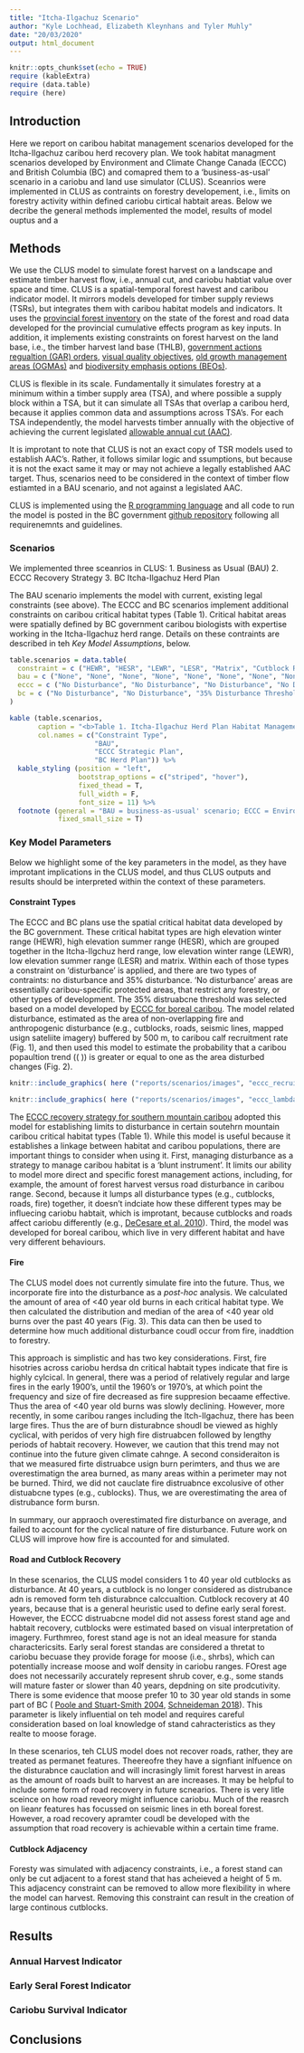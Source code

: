 ```yaml
---
title: "Itcha-Ilgachuz Scenario"
author: "Kyle Lochhead, Elizabeth Kleynhans and Tyler Muhly"
date: "20/03/2020"
output: html_document
---
```


```r
knitr::opts_chunk$set(echo = TRUE)
require (kableExtra)
require (data.table)
require (here)
```

## Introduction
Here we report on caribou habitat management scenarios developed for the Itcha-Ilgachuz caribou herd recovery plan. We took habitat managment scenarios developed by Environment and Climate Change Canada (ECCC) and British Columbia (BC) and comapred them to a 'business-as-usal' scenario in a cariobu and land use simulator (CLUS). Sceanrios were implemented in CLUS as contraints on forestry developement, i.e., limits on forestry activity within defined cariobu cirtical habtait areas. Below we decribe the general methods implemented the model, results of model ouptus and a 


## Methods
We use the CLUS model to simulate forest harvest on a landscape and estimate timber harvest flow, i.e., annual cut, and cariobu habtiat value over space and time. CLUS is a spatial-temporal forest havest and caribou indicator model. It mirrors models developed for timber supply reviews (TSRs), but integrates them with caribou habitat models and indicators. It uses the [provincial forest inventory](https://catalogue.data.gov.bc.ca/dataset/vri-2019-forest-vegetation-composite-layer-1-l1-) on the state of the forest and road data developed for the provincial cumulative effects program as key inputs. In addition, it implements existing constraints on forest harvest on the land base, i.e., the timber harvest land base (THLB), [government actions regualtion (GAR) orders](https://www2.gov.bc.ca/gov/content/environment/natural-resource-stewardship/laws-policies-standards-guidance/legislation-regulation/forest-range-practices-act/government-actions-regulation), [visual quality objectives](https://www2.gov.bc.ca/gov/content/industry/forestry/managing-our-forest-resources/visual-resource-management), [old growth management areas (OGMAs)](https://catalogue.data.gov.bc.ca/dataset/old-growth-management-areas-legal-current) and [biodiversity emphasis options (BEOs)](https://catalogue.data.gov.bc.ca/dataset/landscape-units-of-british-columbia-all).  

CLUS is flexible in its scale. Fundamentally it simulates forestry at a minimum within a timber supply area (TSA), and where possible a supply block within a TSA, but it can simulate all TSAs that overlap a caribou herd, because it applies common data and assumptions across TSA's. For each TSA independently, the model harvests timber annually with the objective of achieving the current legislated [allowable annual cut (AAC)](https://www2.gov.bc.ca/gov/content/industry/forestry/managing-our-forest-resources/timber-supply-review-and-allowable-annual-cut).  

It is improtant to note that CLUS is not an exact copy of TSR models used to establish AAC's. Rather, it follows similar logic and ssumptions, but because it is not the exact same it may or may not achieve a legally established AAC target.  Thus, scenarios need to be considered in the context of timber flow estiamted in a BAU scenario, and not against a legislated AAC. 

CLUS is implemented using the [R programming language](https://www.R-project.org/) and all code to run the model is posted in the BC government [github repository](https://github.com/bcgov/clus) following all requirenemnts and guidelines. 

### Scenarios
We implemented three sceanrios in CLUS:
1. Business as Usual (BAU)
2. ECCC Recovery Strategy
3. BC Itcha-Ilgachuz Herd Plan 

The BAU scenario implements the model with current, existing legal constraints (see above). The ECCC and BC scenarios implement additional constraints on caribou critical habitat types (Table 1). Critical habitat areas were spatially defined by BC government caribou biologists with expertise working in the Itcha-Ilgachuz herd range. Details on these contraints are described in teh *Key Model Assumptions*, below. 

```r

table.scenarios = data.table(
  constraint = c ("HEWR", "HESR", "LEWR", "LESR", "Matrix", "Cutblock Recovery", "Road Recovery", "500m Buffer"),
  bau = c ("None", "None", "None", "None", "None", "None", "None", "None"),
  eccc = c ("No Disturbance", "No Disturbance", "No Disturbance", "No Disturbance", "35% Disturbance Threshold", "40 years", "None", "In all habitat types"),
  bc = c ("No Disturbance", "No Disturbance", "35% Disturbance Threshold", "35% Disturbance Threshold", "35% Disturbance Threshold", "40 years", "None",  "HEWR, HESR, LEWR, LESR")
)

kable (table.scenarios,
       caption = "<b>Table 1. Itcha-Ilgachuz Herd Plan Habitat Management Scenario Parameters.<b>",
       col.names = c("Constraint Type",
                     "BAU",
                     "ECCC Strategic Plan",
                     "BC Herd Plan")) %>%
  kable_styling (position = "left",
                 bootstrap_options = c("striped", "hover"),
                 fixed_thead = T,
                 full_width = F,
                 font_size = 11) %>%
  footnote (general = "BAU = business-as-usual' scenario; ECCC = Environment and Climate Change Canada; BC = British Columbia; HEWR = high elevation winter range; HESR = high elevation summer range; LEWR = low elevation winter range; LEWR = low elevation winter range",
            fixed_small_size = T)

```

### Key Model Parameters
Below we highlight some of the key parameters in the model, as they have improtant implications in the CLUS model, and thus CLUS outputs and results should be interpreted within the context of these parameters. 

#### Constraint Types
The ECCC and BC plans use the spatial critical habitat data developed by the BC government. These critical habitat types are high elevation winter range (HEWR), high elevation summer range (HESR), which are grouped together in the Itcha-Ilgchuz herd range, low elevation winter range (LEWR), low elevation summer range (LESR) and matrix. Within each of those types a constraint on 'disturbance' is applied, and there are two types of contraints: no disturbance and 35% disturbance. 'No disturbance' areas are essentially caribou-specific protected areas, that restrict any forestry, or other types of development. The 35% distruabcne threshold was selected based on a model developed by [ECCC for boreal caribou](https://www.canada.ca/en/environment-climate-change/services/species-risk-public-registry/related-information/boreal-caribou-science-summary.html). The model related disturbance, estimated as the area of non-overlapping fire and anthropogenic disturbance (e.g., cutblocks, roads, seismic lines, mapped usign sateliite imagery) buffered by 500 m, to caribou calf recruitment rate (Fig. 1), and then used this model to estimate the probability that a caribou popaultion trend (\( \lambda \)) is greater or equal to one as the area disturbed changes (Fig. 2).


```r
knitr::include_graphics( here ("reports/scenarios/images", "eccc_recruit_disturb_fig.jpg"))
```


```r
knitr::include_graphics( here ("reports/scenarios/images", "eccc_lambda_disturb_fig.jpg"))
```


The [ECCC recovery strategy for southern mountain caribou](https://www.registrelep-sararegistry.gc.ca/virtual_sara/files/plans/rs_woodland_caribou_bois_s_mtn_pop_0114_e.pdf) adopted this model for establishing limits to disturbance in certain soutehrn mountain caribou critical habitat types (Table 1). While this model is useful because it establishes a linkage between habitat and caribou populations, there are important things to consider when using it. First, managing disturbance as a strategy to manage caribou habitat is a 'blunt instrument'. It limits our ability to model more direct and specific forest management actions, including, for example, the amount of forest harvest versus road disturbance in caribou range. Second, because it lumps all disturbance types (e.g., cutblocks, roads, fire) together, it doesn't indciate how these different types may be influecing cariobu habtait, which is improtant, because cutblocks and roads affect cariobu differently (e.g., [DeCesare et al. 2010](https://scholarworks.umt.edu/cgi/viewcontent.cgi?article=1016&context=wildbio_pubs)). Third, the model was developed for boreal caribou, which live in very different habitat and have very different behaviours. 

#### Fire
The CLUS model does not currently simulate fire into the future. Thus, we incorporate fire into the disturbance as a *post-hoc* analysis. We calculated the amount of area of <40 year old burns in each critical habitat type. We then calculated the distribution and median of the area of <40 year old burns over the past 40 years (Fig. 3). This data can then be used to determine how much additional disturbance coudl occur from fire, inaddtion to forestry.  

This approach is simplistic and has two key considerations. First, fire hisotries across cariobu herdsa dn critical habtait types indicate that fire is highly cylcical. In general, there was a period of relatively regular and large fires in the early 1900's, until the 1960's or 1970's, at which point the frequency and size of fire decreased as fire suppresion becaame effective. Thus the area of <40 year old burns was slowly declining. However, more recently, in some caribou ranges including the Itch-Ilgachuz, there has been large fires. Thus the are of burn disturabnce shoudl be viewed as highly cyclical, with peridos of very high fire distruabcen followed by lengthy periods of habtait recovery. However, we caution that this trend may not continue into the future given climate cahnge. A second consideraiton is that we measured firte distruabce usign burn perimters, and thus we are overestimatign the area burned, as many areas within a perimeter may not be burned. Third, we did not cauclate fire distruabnce excolusive of other distuabcne types (e.g., cublocks). Thus, we are overestimating the area of distrubance form bursn. 


In summary, our appraoch overestimated fire disturbance on average, and failed to account for the cyclical nature of fire disturbance. Future work on CLUS will improve how fire is accounted for and simulated. 

#### Road and Cutblock Recovery
In these scenarios, the CLUS model considers 1 to 40 year old cutblocks as disturbance. At 40 years, a cutblock is no longer considered as distrubance adn is removed form teh disturabnce calccualtion. Cutblock recovery at 40 years, because that is a general heuristic used to define early seral forest. However, the ECCC distruabcne model did not assess forest stand age and habtait recovery, cutblocks were estimated based on visual interpretation of imagery. Furthmreo, forest stand age is not an ideal measure for standa charactericsits. Early seral forest standas are considered a thretat to cariobu becuase they provide forage for moose (i.e., shrbs), which can potentially increase moose and wolf density in cariobu ranges. FOrest age does not necessarily accurately represent shrub cover, e.g., some stands will mature faster or slower than 40 years, depdning on site prodcutivity. There is some evidence that moose prefer 10 to 30 year old stands in some part of BC ( [Poole and Stuart-Smith 2004](https://www.researchgate.net/profile/Kim_Poole/publication/228974009_Winter_habitat_selection_by_moose_in_the_East_Kootenay_British_Columbia_final_report/links/55bbdc0708ae092e9660b312.pdf), [Schneideman 2018](http://web.unbc.ca/~michael/Pubs/Matt%20Scheideman%20Thesis%20Final%20for%20distribution.pdf)). This parameter is likely influential on teh model and requires careful consideration based on loal knowledge of stand cahracteristics as they realte to moose forage.   

In these scenarios, teh CLUS model does not recover roads, rather, they are treated as permanet features. Theereofre they have a signfiant inlfuence on the disturabnce cauclation and will incrasingly limit forest harvest in areas as the amount of roads built to harvest an are increases. It may be helpful to include some form of road recovery in future scnearios. There is very litle sceince on how road reveory might influence cariobu. Much of the reasrch on lieanr features has focussed on seismic lines in eth boreal forest. However, a road recovery apramter coudl be developed with the assumption that road recovery is achievable within a certain time frame. 

#### Cutblock Adjacency
Foresty was simulated with adjacency constraints, i.e., a forest stand can only be cut adjacent to a forest stand that has acheieved a height of 5 m. This adjacency constraint can be removed to allow more flexibility in where the model can harvest. Removing this constraint can result in the creation of large continous cutblocks. 




## Results

### Annual Harvest Indicator

### Early Seral Forest Indicator

### Cariobu Survival Indicator


## Conclusions






